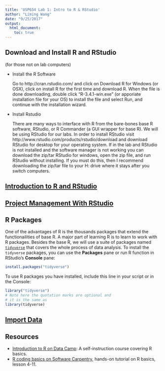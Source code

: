 ```yaml
---
title: 'USP654 Lab 1: Intro to R & RStudio'
author: "Liming Wang"
date: "9/25/2017"
output: 
  html_document:
    toc: true
---
```


## Download and Install R and RStudio
(for those not on lab computers)

- Install the R Software 

    Go to http://cran.rstudio.com/ and click on Download R for Windows (or OSX), click on install R for the first time and download R. When the file is done downloading, double click  “R-3.4.1-win.exe” (or apporiate installation file for your OS) to install the file and select Run, and continue with the installation wizard.

- Install Rstudio 

    There are many ways to interface with R from the bare-bones base R software, RStudio, or R Commander (a GUI wrapper for base R). We will be using RStudio for our labs. In order to install RStudio visit http://www.rstudio.com/products/rstudio/download and download RStudio for desktop for your operating system. If in the lab and RStudio is not installed and the software manager is not working you can download the zip/tar RStudio for windows, open the zip file, and run RStudio without installing. If you must do this, then I recommend downloading the zip/tar file to your H: drive where it stays after you switch computers.

## [Introduction to R and RStudio](http://swcarpentry.github.io/r-novice-gapminder/01-rstudio-intro/)

## [Project Management With RStudio](http://swcarpentry.github.io/r-novice-gapminder/02-project-intro/)

## R Packages

One of the advantages of R is the thousands packages that extend the functionailities of base R. A major part of learning R is to learn to work with R packages. Besides the base R, we will use a suite of packages named [`tidyverse`](https://www.tidyverse.org/) that covers the whole process of data analysis. To install the `tidyverse` packages, you can use the **Packages** pane or run R function in RStudio's **Console** pane: 

```r
install.packages("tidyverse")
```

To use R packages you have installed, include this line in your script or in the Console:

```r
library("tidyverse")
# Note here the quotation marks are optional and
# it is the same as
library(tidyverse)
```

## [Import Data](http://cities.github.io/datascience/import.html)

## Resources
- [Introduction to R on Data Camp](https://campus.datacamp.com/courses/free-introduction-to-r/chapter-1-intro-to-basics-1?ex=1): A self-instruction course covering R basics.
- [R coding basics on Software Carpentry](http://swcarpentry.github.io/r-novice-gapminder/), hands-on tutorial on R basics, lesson 4-11.
